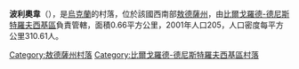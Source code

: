 {{expand|time=2016-09-03T10:36:23+00:00}}
{{unreferenced|time=2016-09-03T10:36:23+00:00}}
{{coord|46|7|32|N|30|13|35|E|scale:30000|display=title}}

'''波利奧韋'''（{{lang-uk|Польове}}），是[[烏克蘭|烏克蘭]]的村落，位於該國西南部[[敖德薩州|敖德薩州]]，由[[比爾戈羅德-德尼斯特羅夫西基區|比爾戈羅德-德尼斯特羅夫西基區]]負責管轄，面積0.66平方公里，2001年人口205，人口密度每平方公里310.61人。

{{DEFAULTSORT:Польове}}
[[Category:敖德薩州村落|Category:敖德薩州村落]]
[[Category:比爾戈羅德-德尼斯特羅夫西基區村落|Category:比爾戈羅德-德尼斯特羅夫西基區村落]]


{{Odessa-geo-stub}}